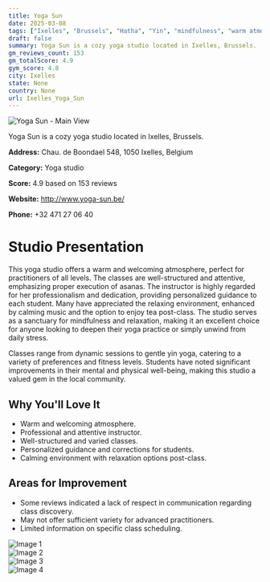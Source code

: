 ```yaml
---
title: Yoga Sun
date: 2025-03-08
tags: ["Ixelles", "Brussels", "Hatha", "Yin", "mindfulness", "warm atmosphere", "personalized attention", "Ixelles"]  
draft: false
summary: Yoga Sun is a cozy yoga studio located in Ixelles, Brussels.
gm_reviews_count: 153
gm_totalScore: 4.9
gym_score: 4.8
city: Ixelles
state: None
country: None
url: Ixelles_Yoga_Sun
---
```


<div className="aspect-[16/9] relative my-8">
  <img 
    src="https://lh5.googleusercontent.com/p/AF1QipNbxEIW5IHpjSnpyBUqVLA8abKKhFLapIH79XXH=w1920-h1080-k-no"
    alt="Yoga Sun - Main View"
    className="object-cover absolute inset-0 w-full h-full rounded-lg"
  />
</div>

Yoga Sun is a cozy yoga studio located in Ixelles, Brussels.

**Address:** Chau. de Boondael 548, 1050 Ixelles, Belgium

**Category:** Yoga studio

**Score:** 4.9 based on 153 reviews

**Website:** http://www.yoga-sun.be/

**Phone:** +32 471 27 06 40

# Studio Presentation

This yoga studio offers a warm and welcoming atmosphere, perfect for practitioners of all levels. The classes are well-structured and attentive, emphasizing proper execution of asanas. The instructor is highly regarded for her professionalism and dedication, providing personalized guidance to each student. Many have appreciated the relaxing environment, enhanced by calming music and the option to enjoy tea post-class. The studio serves as a sanctuary for mindfulness and relaxation, making it an excellent choice for anyone looking to deepen their yoga practice or simply unwind from daily stress.

Classes range from dynamic sessions to gentle yin yoga, catering to a variety of preferences and fitness levels. Students have noted significant improvements in their mental and physical well-being, making this studio a valued gem in the local community.

## Why You'll Love It

- Warm and welcoming atmosphere.
- Professional and attentive instructor.
- Well-structured and varied classes.
- Personalized guidance and corrections for students.
- Calming environment with relaxation options post-class.

## Areas for Improvement

- Some reviews indicated a lack of respect in communication regarding class discovery.
- May not offer sufficient variety for advanced practitioners.
- Limited information on specific class scheduling.

<div className="grid grid-cols-1 xl:grid-cols-2 gap-4 my-8">
<div className="aspect-[4/3] relative"><img src="https://lh5.googleusercontent.com/p/AF1QipPUWc2FRvNx1WPc5jTsWSeHqybCr7J026VJ__o=w1920-h1080-k-no" alt="Image 1" className="object-cover absolute inset-0 w-full h-full rounded-lg" /></div>
<div className="aspect-[4/3] relative"><img src="https://lh5.googleusercontent.com/p/AF1QipOcGhRc60TsJ3n_T5iU8jhZMQZJiQi0g9DBJIZq=w1920-h1080-k-no" alt="Image 2" className="object-cover absolute inset-0 w-full h-full rounded-lg" /></div>
<div className="aspect-[4/3] relative"><img src="https://lh5.googleusercontent.com/p/AF1QipM4n-smNZl8GvYMr5RTtCgqbpYStEteW_D_F_xZ=w1920-h1080-k-no" alt="Image 3" className="object-cover absolute inset-0 w-full h-full rounded-lg" /></div>
<div className="aspect-[4/3] relative"><img src="https://streetviewpixels-pa.googleapis.com/v1/thumbnail?panoid=Iddm-FC2DCjzT-cTFZTHYw&cb_client=maps_sv.tactile.gps&w=203&h=100&yaw=45.135147&pitch=0&thumbfov=100" alt="Image 4" className="object-cover absolute inset-0 w-full h-full rounded-lg" /></div>
</div>